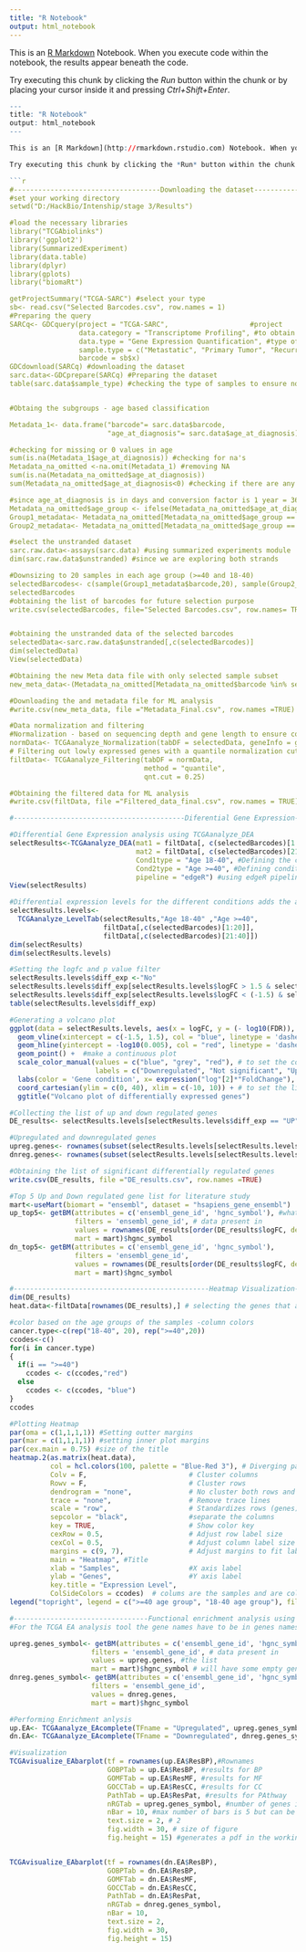 ---
title: "R Notebook"
output: html_notebook
---

This is an [R Markdown](http://rmarkdown.rstudio.com) Notebook. When you execute code within the notebook, the results appear beneath the code. 

Try executing this chunk by clicking the *Run* button within the chunk or by placing your cursor inside it and pressing *Ctrl+Shift+Enter*. 

```{r}
---
title: "R Notebook"
output: html_notebook
---

This is an [R Markdown](http://rmarkdown.rstudio.com) Notebook. When you execute code within the notebook, the results appear beneath the code. 

Try executing this chunk by clicking the *Run* button within the chunk or by placing your cursor inside it and pressing *Ctrl+Shift+Enter*. 

```{r}
#------------------------------------Downloading the dataset-----------------------------
#set your working directory
setwd("D:/HackBio/Intenship/stage 3/Results")

#load the necessary libraries
library("TCGAbiolinks")
library('ggplot2')
library(SummarizedExperiment)
library(data.table)
library(dplyr)
library(gplots)
library("biomaRt")

getProjectSummary("TCGA-SARC") #select your type
sb<- read.csv("Selected Barcodes.csv", row.names = 1)
#Preparing the query
SARCq<- GDCquery(project = "TCGA-SARC",                    #project
                 data.category = "Transcriptome Profiling", #to obtain RNA-seq data
                 data.type = "Gene Expression Quantification", #type of analysis
                 sample.type = c("Metastatic", "Primary Tumor", "Recurrent Tumor"), #to obtain only tumor samples and not normal samples
                 barcode = sb$x)
GDCdownload(SARCq) #downloading the dataset
sarc.data<-GDCprepare(SARCq) #Preparing the dataset
table(sarc.data$sample_type) #checking the type of samples to ensure no normal samples


#Obtaing the subgroups - age based classification

Metadata_1<- data.frame("barcode"= sarc.data$barcode,
                        "age_at_diagnosis"= sarc.data$age_at_diagnosis)

#checking for missing or 0 values in age
sum(is.na(Metadata_1$age_at_diagnosis)) #checking for na's
Metadata_na_omitted <-na.omit(Metadata_1) #removing NA
sum(is.na(Metadata_na_omitted$age_at_diagnosis))
sum(Metadata_na_omitted$age_at_diagnosis<0) #checking if there are any 0's

#since age_at_diagnosis is in days and conversion factor is 1 year = 365.25 days, we can use  14610 as the cutoff for 40 years and 6574.5 for 18 years
Metadata_na_omitted$age_group <- ifelse(Metadata_na_omitted$age_at_diagnosis<14610 & Metadata_na_omitted$age_at_diagnosis>=6574.5, "18-40", ">=40")
Group1_metadata<- Metadata_na_omitted[Metadata_na_omitted$age_group == '18-40',] #grouping samples with age between 18-40
Group2_metadata<- Metadata_na_omitted[Metadata_na_omitted$age_group == '>=40',] #grouping samples with age >=40

#select the unstranded dataset
sarc.raw.data<-assays(sarc.data) #using summarized experiments module 
dim(sarc.raw.data$unstranded) #since we are exploring both strands

#Downsizing to 20 samples in each age group (>=40 and 18-40)
selectedBarcodes<- c(sample(Group1_metadata$barcode,20), sample(Group2_metadata$barcode,20)) # selecting random samples from group 1 and group 2
selectedBarcodes
#obtaining the list of barcodes for future selection purpose
write.csv(selectedBarcodes, file="Selected Barcodes.csv", row.names= TRUE)


#obtaining the unstranded data of the selected barcodes
selectedData<-sarc.raw.data$unstranded[,c(selectedBarcodes)]
dim(selectedData)
View(selectedData)

#Obtaining the new Meta data file with only selected sample subset
new_meta_data<-(Metadata_na_omitted[Metadata_na_omitted$barcode %in% selectedBarcodes,])

#Downloading the and metadata file for ML analysis
#write.csv(new_meta_data, file ="Metadata_Final.csv", row.names =TRUE)

#Data normalization and filtering
#Normalization - based on sequencing depth and gene length to ensure comparable expression levels in the samples
normData<- TCGAanalyze_Normalization(tabDF = selectedData, geneInfo = geneInfoHT, method= "geneLength")
# Filtering out lowly expressed genes with a quantile normalization cutoff of 0.25
filtData<- TCGAanalyze_Filtering(tabDF = normData,
                                 method = "quantile",
                                 qnt.cut = 0.25) 

#Obtaining the filtered data for ML analysis
#write.csv(filtData, file ="Filtered_data_final.csv", row.names = TRUE)


```
```{r}
#------------------------------------------Diferential Gene Expression------------------------------------

#Differential Gene Expression analysis using TCGAanalyze_DEA
selectResults<-TCGAanalyze_DEA(mat1 = filtData[, c(selectedBarcodes)[1:20]], #1st group is 18-40
                               mat2 = filtData[, c(selectedBarcodes)[21:40]], #2nd group is >=40
                               Cond1type = "Age 18-40", #Defining the condition 1
                               Cond2type = "Age >=40", #Defining condition 2
                               pipeline = "edgeR") #using edgeR pipeline since it gives better fit to read counts data
View(selectResults) 

#Differential expression levels for the different conditions adds the average values for each group
selectResults.levels<-
  TCGAanalyze_LevelTab(selectResults,"Age 18-40" ,"Age >=40", 
                       filtData[,c(selectedBarcodes)[1:20]],
                       filtData[,c(selectedBarcodes)[21:40]])
dim(selectResults)
dim(selectResults.levels)

#Setting the logfc and p value filter
selectResults.levels$diff_exp <-"No"
selectResults.levels$diff_exp[selectResults.levels$logFC > 1.5 & selectResults.levels$FDR <0.005] <-"UP"
selectResults.levels$diff_exp[selectResults.levels$logFC < (-1.5) & selectResults.levels$FDR <0.005] <-"DOWN"
table(selectResults.levels$diff_exp)

#Generating a volcano plot
ggplot(data = selectResults.levels, aes(x = logFC, y = (- log10(FDR)), col = diff_exp)) +  #basic Volcano plot
  geom_vline(xintercept = c(-1.5, 1.5), col = "blue", linetype = 'dashed') + #checking the threshold to 1.5
  geom_hline(yintercept = -log10(0.005), col = "red", linetype = 'dashed') + #checking the significance to 0.005
  geom_point() +  #make a continuous plot
  scale_color_manual(values = c("blue", "grey", "red"), # to set the colors of our variable
                     labels = c("Downregulated", "Not significant", "Upregulated")) + # to set the labels we want to overwrite the categories from the dataframe (UP, DOWN, NO)
  labs(color = 'Gene condition', x= expression("log"[2]*"FoldChange"), y = expression("-log"[10]*"p-adj value"))+
  coord_cartesian(ylim = c(0, 40), xlim = c(-10, 10)) + # to set the limits of the axis
  ggtitle("Volcano plot of differentially expressed genes")

#Collecting the list of up and down regulated genes 
DE_results<- selectResults.levels[selectResults.levels$diff_exp == "UP" | selectResults.levels$diff_exp == "DOWN",]

#Upregulated and downregulated genes
upreg.genes<- rownames(subset(selectResults.levels[selectResults.levels$diff_exp =='UP',]))
dnreg.genes<- rownames(subset(selectResults.levels[selectResults.levels$diff_exp =='DOWN',]))

#Obtaining the list of significant differentially regulated genes
write.csv(DE_results, file ="DE_results.csv", row.names =TRUE)

#Top 5 Up and Down regulated gene list for literature study
mart<-useMart(biomart = "ensembl", dataset = "hsapiens_gene_ensembl")
up_top5<- getBM(attributes = c('ensembl_gene_id', 'hgnc_symbol'), #what are we converting
                filters = 'ensembl_gene_id', # data present in
                values = rownames(DE_results[order(DE_results$logFC, decreasing = TRUE),])[1:5],
                mart = mart)$hgnc_symbol
dn_top5<- getBM(attributes = c('ensembl_gene_id', 'hgnc_symbol'), 
                filters = 'ensembl_gene_id', 
                values = rownames(DE_results[order(DE_results$logFC, decreasing =TRUE),])[(nrow(DE_results)-4):nrow(DE_results)], 
                mart = mart)$hgnc_symbol

#------------------------------------------------Heatmap Visualization----------------------------------
dim(DE_results)
heat.data<-filtData[rownames(DE_results),] # selecting the genes that are significantly differentiated from the filtered data

#color based on the age groups of the samples -column colors
cancer.type<-c(rep("18-40", 20), rep(">=40",20))
ccodes<-c()
for(i in cancer.type)
{
  if(i == ">=40")
    ccodes <- c(ccodes,"red")
  else
    ccodes <- c(ccodes, "blue")
}
ccodes

#Plotting Heatmap
par(oma = c(1,1,1,1)) #Setting outter margins
par(mar = c(1,1,1,1)) #setting inner plot margins
par(cex.main = 0.75) #size of the title
heatmap.2(as.matrix(heat.data),
          col = hcl.colors(100, palette = "Blue-Red 3"), # Diverging palette
          Colv = F,                         # Cluster columns
          Rowv = F,                         # Cluster rows
          dendrogram = "none",              # No cluster both rows and columns
          trace = "none",                   # Remove trace lines
          scale = "row",                    # Standardizes rows (genes) across samples
          sepcolor = "black",               #separate the columns
          key = TRUE,                       # Show color key
          cexRow = 0.5,                     # Adjust row label size
          cexCol = 0.5,                     # Adjust column label size
          margins = c(9, 7),                # Adjust margins to fit labels
          main = "Heatmap", #Title
          xlab = "Samples",                 #X axis label
          ylab = "Genes",                   #Y axis label
          key.title = "Expression Level",
          ColSideColors = ccodes)  # colums are the samples and are color coded based on the previous for loop.
legend("topright", legend = c(">=40 age group", "18-40 age group"), fill = c("red", "blue"), title = "Column Colors", cex = 0.8)
```

```{r}
#---------------------------------Functional enrichment analysis using EA_plot-------------------------------------
#For the TCGA EA analysis tool the gene names have to be in genes names not Ensembl ids so convert using biomart

upreg.genes_symbol<- getBM(attributes = c('ensembl_gene_id', 'hgnc_symbol'), #what are we converting
                    filters = 'ensembl_gene_id', # data present in
                    values = upreg.genes, #the list
                    mart = mart)$hgnc_symbol # will have some empty genes names as not found in database
dnreg.genes_symbol<- getBM(attributes = c('ensembl_gene_id', 'hgnc_symbol'),
                    filters = 'ensembl_gene_id',
                    values = dnreg.genes,
                    mart = mart)$hgnc_symbol

#Performing Enrichment anlysis
up.EA<- TCGAanalyze_EAcomplete(TFname = "Upregulated", upreg.genes_symbol) # produces result based on BP, CC, MF and Pathways(P)
dn.EA<- TCGAanalyze_EAcomplete(TFname = "Downregulated", dnreg.genes_symbol)

#Visualization
TCGAvisualize_EAbarplot(tf = rownames(up.EA$ResBP),#Rownames
                        GOBPTab = up.EA$ResBP, #results for BP
                        GOMFTab = up.EA$ResMF, #results for MF
                        GOCCTab = up.EA$ResCC, #results for CC
                        PathTab = up.EA$ResPat, #results for PAthway
                        nRGTab = upreg.genes_symbol, #number of genes in the list
                        nBar = 10, #max number of bars is 5 but can be increased to 10
                        text.size = 2, # 2 
                        fig.width = 30, # size of figure
                        fig.height = 15) #generates a pdf in the working directory


TCGAvisualize_EAbarplot(tf = rownames(dn.EA$ResBP),
                        GOBPTab = dn.EA$ResBP, 
                        GOMFTab = dn.EA$ResMF, 
                        GOCCTab = dn.EA$ResCC, 
                        PathTab = dn.EA$ResPat, 
                        nRGTab = dnreg.genes_symbol, 
                        nBar = 10, 
                        text.size = 2, 
                        fig.width = 30,
                        fig.height = 15)

```
